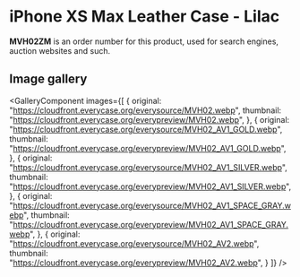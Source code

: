
# iPhone XS Max Leather Case - Lilac

<Callout type='info' emoji='👉🏻'>**MVH02ZM** is an order number for this product, used for search engines, auction websites and such.</Callout>

## Image gallery

<GalleryComponent
    images={[
      {
        original: "https://cloudfront.everycase.org/everysource/MVH02.webp",
        thumbnail: "https://cloudfront.everycase.org/everypreview/MVH02.webp",
      },
      {
        original: "https://cloudfront.everycase.org/everysource/MVH02_AV1_GOLD.webp",
        thumbnail: "https://cloudfront.everycase.org/everypreview/MVH02_AV1_GOLD.webp",
      },
      {
        original: "https://cloudfront.everycase.org/everysource/MVH02_AV1_SILVER.webp",
        thumbnail: "https://cloudfront.everycase.org/everypreview/MVH02_AV1_SILVER.webp",
      },
      {
        original: "https://cloudfront.everycase.org/everysource/MVH02_AV1_SPACE_GRAY.webp",
        thumbnail: "https://cloudfront.everycase.org/everypreview/MVH02_AV1_SPACE_GRAY.webp",
      },
      {
        original: "https://cloudfront.everycase.org/everysource/MVH02_AV2.webp",
        thumbnail: "https://cloudfront.everycase.org/everypreview/MVH02_AV2.webp",
      }
    ]}
  />
